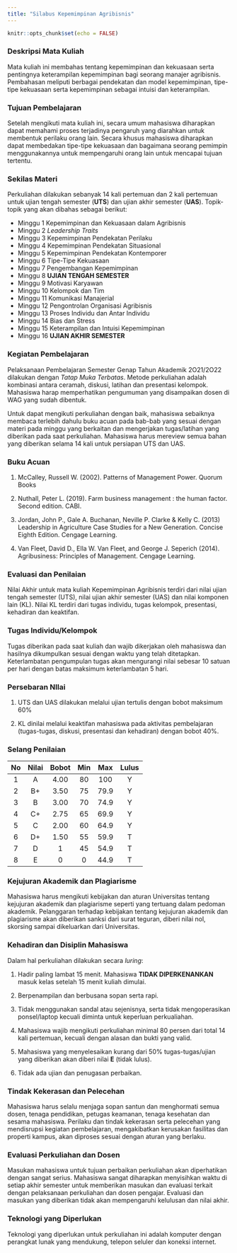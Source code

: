 ```yaml
---
title: "Silabus Kepemimpinan Agribisnis"
---
```


```r
knitr::opts_chunk$set(echo = FALSE)
```

### Deskripsi Mata Kuliah

Mata kuliah ini membahas tentang kepemimpinan dan kekuasaan serta pentingnya keterampilan kepemimpinan bagi seorang manajer agribisnis. Pembahasan meliputi berbagai pendekatan dan model kepemimpinan, tipe-tipe kekuasaan serta kepemimpinan sebagai intuisi dan keterampilan.

### Tujuan Pembelajaran

Setelah mengikuti mata kuliah ini, secara umum mahasiswa diharapkan dapat memahami proses terjadinya pengaruh yang diarahkan untuk membentuk perilaku orang lain. Secara khusus mahasiswa diharapkan dapat membedakan tipe-tipe kekuasaan dan bagaimana seorang pemimpin menggunakannya untuk mempengaruhi orang lain untuk mencapai tujuan tertentu.

### Sekilas Materi

Perkuliahan dilakukan sebanyak 14 kali pertemuan dan 2 kali pertemuan untuk
ujian tengah semester (**UTS**) dan ujian akhir semester (**UAS**). Topik-topik yang akan dibahas sebagai berikut:

* Minggu 1 Kepemimpinan dan Kekuasaan dalam Agribisnis
* Minggu 2 *Leadership Traits*
* Minggu 3 Kepemimpinan Pendekatan Perilaku
* Minggu 4 Kepemimpinan Pendekatan Situasional
* Minggu 5 Kepemimpinan Pendekatan Kontemporer
* Minggu 6 Tipe-Tipe Kekuasaan
* Minggu 7 Pengembangan Kepemimpinan
* Minggu 8 **UJIAN TENGAH SEMESTER**
* Minggu 9 Motivasi Karyawan
* Minggu 10 Kelompok dan Tim
* Minggu 11 Komunikasi Manajerial
* Minggu 12 Pengontrolan Organisasi Agribisnis 
* Minggu 13 Proses Individu dan Antar Individu
* Minggu 14 Bias dan Stress
* Minggu 15 Keterampilan dan Intuisi Kepemimpinan
* Minggu 16 **UJIAN AKHIR SEMESTER**

### Kegiatan Pembelajaran

Pelaksanaan Pembelajaran Semester Genap Tahun Akademik 2O21/2O22 dilakukan dengan *Tatap Muka Terbatas*. Metode perkuliahan adalah kombinasi antara ceramah, diskusi, latihan dan presentasi kelompok. Mahasiswa harap memperhatikan pengumuman yang disampaikan dosen di WAG yang sudah dibentuk. 

Untuk dapat mengikuti perkuliahan dengan baik, mahasiswa sebaiknya membaca terlebih dahulu buku acuan pada bab-bab yang sesuai dengan materi pada minggu yang berkaitan dan mengerjakan tugas/latihan yang diberikan pada saat perkuliahan. Mahasiswa harus mereview semua bahan yang diberikan selama 14 kali untuk persiapan UTS dan UAS. 

### Buku Acuan

1. McCalley, Russell W. (2002). Patterns of Management Power. Quorum Books

2. Nuthall, Peter L. (2019). Farm business management : the human factor. Second edition. CABI.

3. Jordan, John P., Gale A. Buchanan, Neville P. Clarke & Kelly C. (2013) Leadership in Agriculture Case Studies for a New Generation. Concise Eighth Edition. Cengage Learning.

4. Van Fleet, David D., Ella W. Van Fleet, and George J. Seperich (2014). Agribusiness: Principles of Management. Cengage Learning.

### Evaluasi dan Penilaian

Nilai Akhir untuk mata kuliah Kepemimpinan Agribisnis terdiri dari nilai ujian tengah semester (UTS), nilai ujian akhir semester (UAS) dan nilai komponen lain (KL). Nilai KL terdiri dari tugas individu, tugas kelompok, presentasi, kehadiran dan keaktifan. 

### Tugas Individu/Kelompok

Tugas diberikan pada saat kuliah dan wajib dikerjakan oleh mahasiswa dan
hasilnya dikumpulkan sesuai dengan waktu yang telah ditetapkan. Keterlambatan pengumpulan tugas akan mengurangi nilai sebesar 10 satuan per hari dengan batas maksimum keterlambatan 5 hari.

### Persebaran NIlai

1. UTS dan UAS dilakukan melalui ujian tertulis dengan bobot maksimum 60%

2. KL dinilai melalui keaktifan mahasiswa pada aktivitas pembelajaran (tugas-tugas, diskusi, presentasi dan kehadiran) dengan bobot 40%.

### Selang Penilaian

|No|Nilai|Bobot|Min|Max|Lulus|
|:---:|:---:|:---:|:---:|:---:|:---:|
|1  | A |4.00|80|100|Y|
|2  |B+|3.50|75|79.9|Y|
|3 | B |3.00 | 70|74.9|Y|
|4 | C+ | 2.75| 65| 69.9| Y|
|5|C|2.00|60|64.9|Y|
|6|D+|1.50| 55 |59.9| T|
|7|D|1| 45|54.9| T|
|8|E|0|0|44.9| T|

### Kejujuran Akademik dan Plagiarisme 

Mahasiswa harus mengikuti kebijakan dan aturan Universitas tentang kejujuran akademik dan plagiarisme seperti yang tertuang dalam pedoman akademik. Pelanggaran terhadap kebijakan tentang kejujuran akademik dan plagiarisme akan diberikan sanksi dari surat teguran, diberi nilai nol, skorsing sampai dikeluarkan dari Universitas.

### Kehadiran dan Disiplin Mahasiswa

Dalam hal perkuliahan dilakukan secara *luring*:

1. Hadir paling lambat 15 menit. Mahasiswa **TIDAK DIPERKENANKAN** masuk kelas setelah 15 menit kuliah dimulai.

2. Berpenampilan dan berbusana sopan serta rapi.

3. Tidak menggunakan sandal atau sejenisnya, serta tidak mengoperasikan ponsel/laptop kecuali diminta untuk keperluan perkualiahan.

4. Mahasiswa wajib mengikuti perkuliahan minimal 80 persen dari total 14 kali pertemuan, kecuali dengan alasan dan bukti yang valid.

5. Mahasiswa yang menyelesaikan kurang dari 50% tugas-tugas/ujian yang diberikan akan diberi nilai **E** (tidak lulus). 

6. Tidak ada ujian dan penugasan perbaikan.

### Tindak Kekerasan dan Pelecehan

Mahasiswa harus selalu menjaga sopan santun dan menghormati semua dosen, tenaga pendidikan, petugas keamanan, tenaga kesehatan dan sesama mahasiswa. Perilaku dan tindak kekerasan serta pelecehan yang mendisrupsi kegiatan pembelajaran, mengakibatkan kerusakan fasilitas dan properti kampus, akan diproses sesuai dengan aturan yang berlaku.

### Evaluasi Perkuliahan dan Dosen

Masukan mahasiswa untuk tujuan perbaikan perkuliahan akan diperhatikan dengan sangat serius. Mahasiswa sangat diharapkan menyisihkan waktu di setiap akhir semester untuk memberikan masukan dan evaluasi terkait dengan pelaksanaan perkuliahan dan dosen pengajar. Evaluasi dan masukan yang diberikan tidak akan mempengaruhi kelulusan dan nilai akhir.

### Teknologi yang Diperlukan

Teknologi yang diperlukan untuk perkuliahan ini adalah komputer dengan perangkat lunak yang mendukung, telepon seluler dan koneksi internet. 